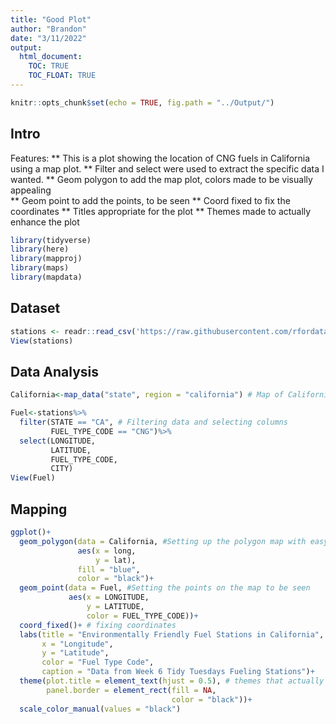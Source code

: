```yaml
---
title: "Good Plot"
author: "Brandon"
date: "3/11/2022"
output: 
  html_document:
    TOC: TRUE
    TOC_FLOAT: TRUE
---
```


```r
knitr::opts_chunk$set(echo = TRUE, fig.path = "../Output/")
```

## Intro

Features:
** This is a plot showing the location of CNG fuels in California using a map plot. 
** Filter and select were used to extract the specific data I wanted.
** Geom polygon to add the map plot, colors made to be visually appealing  
** Geom point to add the points, to be seen
** Coord fixed to fix the coordinates 
** Titles appropriate for the plot 
** Themes made to actually enhance the plot 
```r
library(tidyverse)
library(here)
library(mapproj)
library(maps)
library(mapdata)
```

## Dataset

```r
stations <- readr::read_csv('https://raw.githubusercontent.com/rfordatascience/tidytuesday/master/data/2022/2022-03-01/stations.csv')
View(stations)
```

## Data Analysis
```r
California<-map_data("state", region = "california") # Map of California 

Fuel<-stations%>%
  filter(STATE == "CA", # Filtering data and selecting columns
         FUEL_TYPE_CODE == "CNG")%>%
  select(LONGITUDE,
         LATITUDE,
         FUEL_TYPE_CODE,
         CITY)
View(Fuel)
```

## Mapping 
```r
ggplot()+
  geom_polygon(data = California, #Setting up the polygon map with easy to see colors
               aes(x = long,
                   y = lat),
               fill = "blue",
               color = "black")+
  geom_point(data = Fuel, #Setting the points on the map to be seen
             aes(x = LONGITUDE,
                 y = LATITUDE,
                 color = FUEL_TYPE_CODE))+
  coord_fixed()+ # fixing coordinates
  labs(title = "Environmentally Friendly Fuel Stations in California", # labeling actually appropriate titles
       x = "Longitude",
       y = "Latitude",
       color = "Fuel Type Code",
       caption = "Data from Week 6 Tidy Tuesdays Fueling Stations")+
  theme(plot.title = element_text(hjust = 0.5), # themes that actually help the image
        panel.border = element_rect(fill = NA,
                                    color = "black"))+
  scale_color_manual(values = "black") 
```
